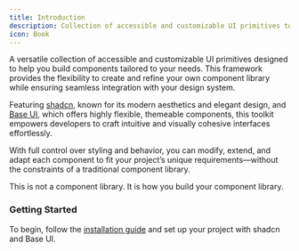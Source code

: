 ```yaml
---
title: Introduction
description: Collection of accessible and customizable UI primitives to build your own components with ease. Featuring shadcn for modern, elegant design and Base UI for highly flexible, themable components.
icon: Book
---
```


A versatile collection of accessible and customizable UI primitives designed to help you build components tailored to your needs. This framework provides the flexibility to create and refine your own component library while ensuring seamless integration with your design system.

Featuring [shadcn](https://ui.shadcn.com/), known for its modern aesthetics and elegant design, and [Base UI](https://base-ui.com/), which offers highly flexible, themeable components, this toolkit empowers developers to craft intuitive and visually cohesive interfaces effortlessly.

With full control over styling and behavior, you can modify, extend, and adapt each component to fit your project’s unique requirements—without the constraints of a traditional component library.

This is not a component library. It is how you build your component library.

### Getting Started

To begin, follow the [installation guide](https:/ui.atastech.com/docs/ui/installation) and set up your project with shadcn and Base UI.

<GithubInfo owner="aeonzz" repo="atas-ui" />
